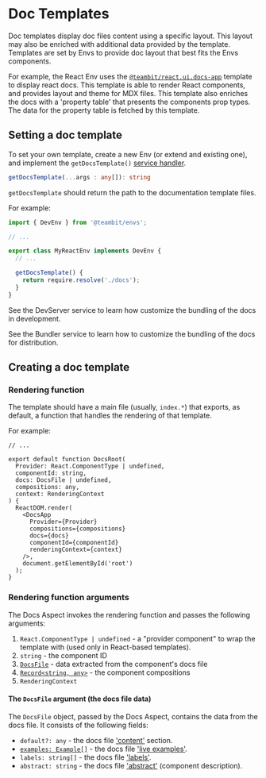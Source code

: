 # Doc Templates

Doc templates display doc files content using a specific layout. This layout may also be enriched with additional data provided by the template.
Templates are set by Envs to provide doc layout that best fits the Envs components.

For example, the React Env uses the [`@teambit/react.ui.docs-app`](https://bit.dev/teambit/react/ui/docs-app) template to display react docs.
This template is able to render React components, and provides layout and theme for MDX files. This template also enriches the docs with a 'property table' that presents the components prop types. The data for the property table is fetched by this template.

## Setting a doc template

To set your own template, create a new Env (or extend and existing one), and implement the `getDocsTemplate()` [service handler](/envs/dev-services#service-handlers).

```ts
getDocsTemplate(...args : any[]): string
```

`getDocsTemplate` should return the path to the documentation template files.

For example:

```ts title="my-react.env.ts"
import { DevEnv } from '@teambit/envs';

// ...

export class MyReactEnv implements DevEnv {
  // ...

  getDocsTemplate() {
    return require.resolve('./docs');
  }
}
```

See the DevServer service to learn how customize the bundling of the docs in development.

See the Bundler service to learn how to customize the bundling of the docs for distribution.

## Creating a doc template

### Rendering function

The template should have a main file (usually, `index.*`) that exports, as default, a function that handles the rendering of that template.

For example:

```tsx title="docs/index.tsx"
// ...

export default function DocsRoot(
  Provider: React.ComponentType | undefined,
  componentId: string,
  docs: DocsFile | undefined,
  compositions: any,
  context: RenderingContext
) {
  ReactDOM.render(
    <DocsApp
      Provider={Provider}
      compositions={compositions}
      docs={docs}
      componentId={componentId}
      renderingContext={context}
    />,
    document.getElementById('root')
  );
}
```

### Rendering function arguments

The Docs Aspect invokes the rendering function and passes the following arguments:

1. `React.ComponentType | undefined` - a "provider component" to wrap the template with (used only in React-based templates).
2. `string` - the component ID
3. [`DocsFile`](#the-docsfile-argument-the-docs-file-data) - data extracted from the component's docs file
4. [`Record<string, any>`](https://www.typescriptlang.org/docs/handbook/utility-types.html#recordkeys-type) - the component compositions
5. `RenderingContext`

#### The `DocsFile` argument (the docs file data)

The `DocsFile` object, passed by the Docs Aspect, contains the data from the docs file. It consists of the following fields:

- `default?: any` - the docs file ['content'](/overview#content) section.
- [`examples: Example[]`](/overview#live-examples) - the docs file ['live examples'](/overview#live-examples).
- `labels: string[]` - the docs file ['labels'](/overview#labels).
- `abstract: string` - the docs file ['abstract'](/overview#abstract) (component description).
